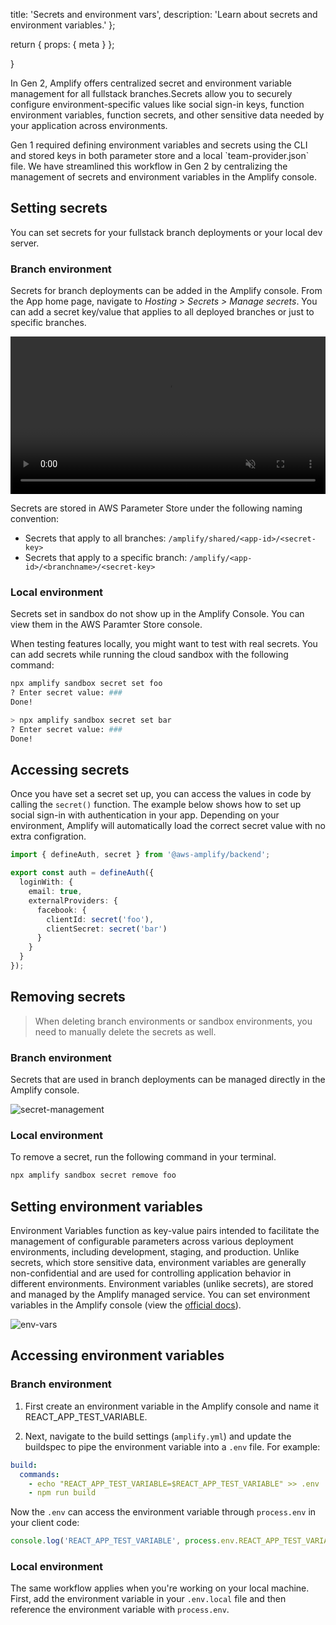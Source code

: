   title: 'Secrets and environment vars',
  description: 'Learn about secrets and environment variables.'
};

  return {
    props: {
      meta
    }
  };

}

In Gen 2, Amplify offers centralized secret and environment variable management for all fullstack branches.Secrets allow you to securely configure environment-specific values like social sign-in keys, function environment variables, function secrets, and other sensitive data needed by your application across environments.

<Accordion title="Gen 1 customer?">
  Gen 1 required defining environment variables and secrets using the CLI and
  stored keys in both parameter store and a local `team-provider.json` file. We
  have streamlined this workflow in Gen 2 by centralizing the management of
  secrets and environment variables in the Amplify console.
</Accordion>

## Setting secrets

You can set secrets for your fullstack branch deployments or your local dev server.

### Branch environment

Secrets for branch deployments can be added in the Amplify console. From the App home page, navigate to _Hosting > Secrets > Manage secrets_. You can add a secret key/value that applies to all deployed branches or just to specific branches.

<video autoPlay={true} muted={true} loop={true} width="100%">
  <source src="/images/gen2/secrets-and-vars/secrets.mp4" />
</video>

Secrets are stored in AWS Parameter Store under the following naming convention:

- Secrets that apply to all branches: `/amplify/shared/<app-id>/<secret-key>`
- Secrets that apply to a specific branch: `/amplify/<app-id>/<branchname>/<secret-key>`

### Local environment

[comment]: <> (When editing this section, also update /gen2/deploy-and-host/sandbox-environments/features/index.md -)

<Callout info>
  Secrets set in sandbox do not show up in the Amplify Console. You can view
  them in the AWS Paramter Store console.
</Callout>

When testing features locally, you might want to test with real secrets. You can add secrets while running the cloud sandbox with the following command:

```bash
npx amplify sandbox secret set foo
? Enter secret value: ###
Done!

> npx amplify sandbox secret set bar
? Enter secret value: ###
Done!
```

## Accessing secrets

Once you have set a secret set up, you can access the values in code by calling the `secret()` function. The example below shows how to set up social sign-in with authentication in your app. Depending on your environment, Amplify will automatically load the correct secret value with no extra configration.

```ts
import { defineAuth, secret } from '@aws-amplify/backend';

export const auth = defineAuth({
  loginWith: {
    email: true,
    externalProviders: {
      facebook: {
        clientId: secret('foo'),
        clientSecret: secret('bar')
      }
    }
  }
});
```

## Removing secrets

> When deleting branch environments or sandbox environments, you need to manually delete the secrets as well.

### Branch environment

Secrets that are used in branch deployments can be managed directly in the Amplify console.

![secret-management](/images/gen2/secrets-and-vars/secret-management.jpg)

### Local environment

To remove a secret, run the following command in your terminal.

```bash
npx amplify sandbox secret remove foo
```

## Setting environment variables

Environment Variables function as key-value pairs intended to facilitate the management of configurable parameters across various deployment environments, including development, staging, and production. Unlike secrets, which store sensitive data, environment variables are generally non-confidential and are used for controlling application behavior in different environments. Environment variables (unlike secrets), are stored and managed by the Amplify managed service. You can set environment variables in the Amplify console (view the [official docs](https://docs.aws.amazon.com/amplify/latest/userguide/environment-variables.html#setting-env-vars)).

![env-vars](/images/gen2/secrets-and-vars/env-vars.png)

## Accessing environment variables

### Branch environment

1. First create an environment variable in the Amplify console and name it REACT_APP_TEST_VARIABLE.

1. Next, navigate to the build settings (`amplify.yml`) and update the buildspec to pipe the environment variable into a `.env` file. For example:

```yml
build:
  commands:
    - echo "REACT_APP_TEST_VARIABLE=$REACT_APP_TEST_VARIABLE" >> .env
    - npm run build
```

Now the `.env` can access the environment variable through `process.env` in your client code:

```ts
console.log('REACT_APP_TEST_VARIABLE', process.env.REACT_APP_TEST_VARIABLE);
```

### Local environment

The same workflow applies when you're working on your local machine. First, add the environment variable in your `.env.local` file and then reference the environment variable with `process.env`.
